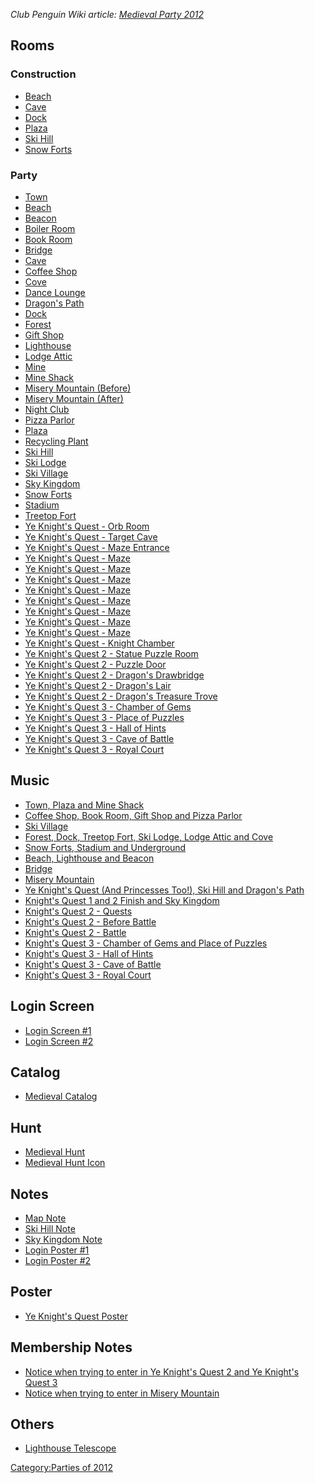 ''Club Penguin Wiki article: [[clubpenguinwiki:Medieval Party 2012|Medieval Party 2012]]''

==Rooms==
===Construction===
*[[Media:MedievalParty2012ConsBeach.swf|Beach]]
*[[Media:MedievalParty2012ConsCave.swf|Cave]]
*[[Media:MedievalParty2012ConsDock.swf|Dock]]
*[[Media:MedievalParty2012ConsPlaza.swf|Plaza]]
*[[Media:MedievalParty2012ConsMtn.swf|Ski Hill]]
*[[Media:MedievalParty2012ConsForts.swf|Snow Forts]]

===Party===
*[[Media:RoomsTown-MedievalParty2012.swf|Town]]
*[[Media:MedievalParty2012beach.swf|Beach]]
*[[Media:MedievalParty2012beacon.swf|Beacon]]
*[[Media:MedievalParty2012boiler.swf|Boiler Room]]
*[[Media:MedievalParty2012book.swf|Book Room]]
*[[Media:MedievalParty2012party25.swf|Bridge]]
*[[Media:MedievalParty2012cave.swf|Cave]]
*[[Media:MedievalParty2012coffee.swf|Coffee Shop]]
*[[Media:MedievalParty2012cove.swf|Cove]]
*[[Media:MedievalParty2012lounge.swf|Dance Lounge]]
*[[Media:MedievalParty2012party24.swf|Dragon's Path]]
*[[Media:MedievalParty2012dock.swf|Dock]]
*[[Media:MedievalParty2012forest.swf|Forest]]
*[[Media:MedievalParty2012shop.swf|Gift Shop]]
*[[Media:MedievalParty2012light.swf|Lighthouse]]
*[[Media:MedievalParty2012attic.swf|Lodge Attic]]
*[[Media:MedievalParty2012mine.swf|Mine]]
*[[Media:MedievalParty2012shack.swf|Mine Shack]]
*[[Media:MedievalParty2012party26.swf|Misery Mountain (Before)]]
*[[Media:MedievalParty2012party26 2.swf|Misery Mountain (After)]]
*[[Media:MedievalParty2012dance.swf|Night Club]]
*[[Media:MedievalParty2012pizza.swf|Pizza Parlor]]
*[[Media:MedievalParty2012plaza.swf|Plaza]]
*[[Media:MedievalParty2012eco.swf|Recycling Plant]]
*[[Media:MedievalParty2012mtn.swf|Ski Hill]]
*[[Media:MedievalParty2012lodge.swf|Ski Lodge]]
*[[Media:MedievalParty2012village.swf|Ski Village]]
*[[Media:MedievalParty2012party27.swf|Sky Kingdom]]
*[[Media:MedievalParty2012forts.swf|Snow Forts]]
*[[Media:MedievalParty2012rink.swf|Stadium]]
*[[Media:MedievalParty2012party1.swf|Treetop Fort]]
*[[Media:MedievalParty2012arty2.swf|Ye Knight's Quest - Orb Room]]
*[[Media:MedievalParty2012Party3.swf|Ye Knight's Quest - Target Cave]]
*[[Media:MedievalParty2012Party4.swf|Ye Knight's Quest - Maze Entrance]]
*[[Media:MedievalParty2012Party5.swf|Ye Knight's Quest - Maze]]
*[[Media:MedievalParty2012Party6.swf|Ye Knight's Quest - Maze]]
*[[Media:MedievalParty2012Party7.swf|Ye Knight's Quest - Maze]]
*[[Media:MedievalParty2012Party8.swf|Ye Knight's Quest - Maze]]
*[[Media:MedievalParty2012Party9.swf|Ye Knight's Quest - Maze]]
*[[Media:MedievalParty2012Party10.swf|Ye Knight's Quest - Maze]]
*[[Media:MedievalParty2012Party11.swf|Ye Knight's Quest - Maze]]
*[[Media:MedievalParty2012Party12.swf|Ye Knight's Quest - Maze]]
*[[Media:MedievalParty2012Party13.swf|Ye Knight's Quest - Knight Chamber]]
*[[Media:MedievalParty2012Party14.swf|Ye Knight's Quest 2 - Statue Puzzle Room]]
*[[Media:MedievalParty2012Party15.swf|Ye Knight's Quest 2 - Puzzle Door]]
*[[Media:MedievalParty2012Party16.swf|Ye Knight's Quest 2 - Dragon's Drawbridge]]
*[[Media:MedievalParty2012Party17.swf|Ye Knight's Quest 2 - Dragon's Lair]]
*[[Media:MedievalParty2012Party18.swf|Ye Knight's Quest 2 - Dragon's Treasure Trove]]
*[[Media:MedievalParty2012Party19.swf|Ye Knight's Quest 3 - Chamber of Gems]]
*[[Media:MedievalParty2012Party20.swf|Ye Knight's Quest 3 - Place of Puzzles]]
*[[Media:MedievalParty2012Party21.swf|Ye Knight's Quest 3 - Hall of Hints]]
*[[Media:MedievalParty2012Party22.swf|Ye Knight's Quest 3 - Cave of Battle]]
*[[Media:MedievalParty2012Party23.swf|Ye Knight's Quest 3 - Royal Court]]

==Music==
*[[Media:Music233.swf|Town, Plaza and Mine Shack]]
*[[Media:Music234.swf|Coffee Shop, Book Room, Gift Shop and Pizza Parlor]]
*[[Media:Music295.swf|Ski Village]]
*[[Media:Music235.swf|Forest, Dock, Treetop Fort, Ski Lodge, Lodge Attic and Cove]]
*[[Media:Music236.swf|Snow Forts, Stadium and Underground]]
*[[Media:Music305.swf|Beach, Lighthouse and Beacon]]
*[[Media:Music322.swf|Bridge]]
*[[Media:Music323.swf|Misery Mountain]]
*[[Media:Music266.swf|Ye Knight's Quest (And Princesses Too!), Ski Hill and Dragon's Path]]
*[[Media:Music265.swf|Knight's Quest 1 and 2 Finish and Sky Kingdom]]
*[[Media:Music286.swf|Knight's Quest 2 - Quests]]
*[[Media:Music287.swf|Knight's Quest 2 - Before Battle]]
*[[Media:Music288.swf|Knight's Quest 2 - Battle]]
*[[Media:Music310.swf|Knight's Quest 3 - Chamber of Gems and Place of Puzzles]]
*[[Media:Music309.swf|Knight's Quest 3 - Hall of Hints]]
*[[Media:Music308.swf|Knight's Quest 3 - Cave of Battle]]
*[[Media:Music41.swf|Knight's Quest 3 - Royal Court]]

==Login Screen==
*[[Media:MedievalParty2012PreStartBillboards.swf|Login Screen #1]]
*[[Media:MedievalParty2012StartBillboards.swf|Login Screen #2]]

==Catalog==
*[[Media:MedievalParty2012Catalog.swf|Medieval Catalog]]

==Hunt==
*[[Media:MedievalParty2012MedievalHunt.swf|Medieval Hunt]]
*[[Media:MedievalParty2012MedievalHuntIcon.swf|Medieval Hunt Icon]]

==Notes==
*[[Media:MedievalParty2012Party_map_note.swf|Map Note]]
*[[Media:MedievalParty2012Item.swf|Ski Hill Note]]
*[[Media:MedievalParty2012Sky.swf|Sky Kingdom Note]]
*[[Media:MedievalParty2012loginposter.swf|Login Poster #1]]
*[[Media:MedievalParty2012loginposter2.swf|Login Poster #2]]

==Poster==
*[[Media:MedievalParty2012Quest.swf|Ye Knight's Quest Poster]]

==Membership Notes==
*[[Media:MedievalParty2012Member1.swf|Notice when trying to enter in Ye Knight's Quest 2 and Ye Knight's Quest 3]]
*[[Media:MedievalParty2012Member2.swf|Notice when trying to enter in Misery Mountain]]

==Others==
*[[Media:MedievalParty2012telescope.swf|Lighthouse Telescope]]
{{Parties}}

[[Category:Parties of 2012]]
